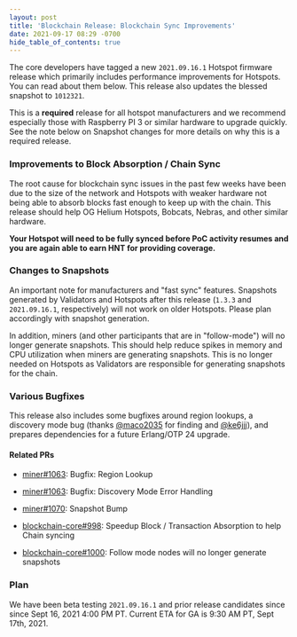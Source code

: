 ```yaml
---
layout: post
title: 'Blockchain Release: Blockchain Sync Improvements'
date: 2021-09-17 08:29 -0700
hide_table_of_contents: true
---
```


The core developers have tagged a new `2021.09.16.1` Hotspot firmware release which primarily
includes performance improvements for Hotspots. You can read about them below. This release also
updates the blessed snapshot to `1012321`.

<!--truncate-->

This is a **required** release for all hotspot manufacturers and we recommend especially those with
Raspberry PI 3 or similar hardware to upgrade quickly. See the note below on Snapshot changes for
more details on why this is a required release.

### Improvements to Block Absorption / Chain Sync

The root cause for blockchain sync issues in the past few weeks have been due to the size of the
network and Hotspots with weaker hardware not being able to absorb blocks fast enough to keep up
with the chain. This release should help OG Helium Hotspots, Bobcats, Nebras, and other similar
hardware.

**Your Hotspot will need to be fully synced before PoC activity resumes and you are again able to
earn HNT for providing coverage.**

### Changes to Snapshots

An important note for manufacturers and "fast sync" features. Snapshots generated by Validators and
Hotspots after this release (`1.3.3` and `2021.09.16.1`, respectively) will not work on older
Hotspots. Please plan accordingly with snapshot generation.

In addition, miners (and other participants that are in "follow-mode") will no longer generate
snapshots. This should help reduce spikes in memory and CPU utilization when miners are generating
snapshots. This is no longer needed on Hotspots as Validators are responsible for generating
snapshots for the chain.

### Various Bugfixes

This release also includes some bugfixes around region lookups, a discovery mode bug (thanks
[@maco2035](https://github.com/maco2035) for finding and [@ke6jjj](https://github.com/ke6jjj)), and
prepares dependencies for a future Erlang/OTP 24 upgrade.

#### Related PRs

- [miner#1063](https://github.com/helium/miner/pull/1063): Bugfix: Region Lookup
- [miner#1063](https://github.com/helium/miner/pull/1059): Bugfix: Discovery Mode Error Handling
- [miner#1070](https://github.com/helium/miner/pull/1070): Snapshot Bump

- [blockchain-core#998](https://github.com/helium/blockchain-core/pull/998): Speedup Block /
  Transaction Absorption to help Chain syncing
- [blockchain-core#1000](https://github.com/helium/blockchain-core/pull/1000): Follow mode nodes
  will no longer generate snapshots

### Plan

We have been beta testing `2021.09.16.1` and prior release candidates since since Sept 16, 2021 4:00
PM PT. Current ETA for GA is 9:30 AM PT, Sept 17th, 2021.
